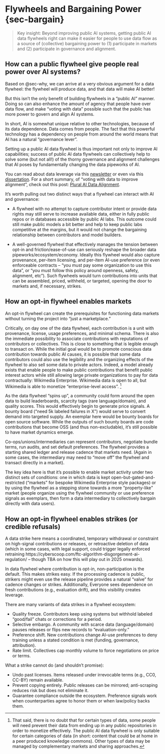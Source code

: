 # Flywheels and Bargaining Power {sec-bargain}

> Key insight: Beyond improving public AI systems, getting public AI data flywheels right can make it easier for people to use data flow as a source of (collective) bargaining power to (1) participate in markets and (2) participate in governance and alignment. 

## How can a public flywheel give people real power over AI systems?

Based on @sec-why, we can arrive at a very obvious argument for a data flywheel: the flywheel will produce data, and that data will make AI better! 

But this isn't the only benefit of building flywheels in a "public AI" manner. Doing so can also enhance the amount of agency that people have over data flow, and make "voting with data" possible such that the public has more power to govern and align AI systems.

In short, AI is somewhat unique relative to other technologies, because of its data dependence. Data comes from people. The fact that this powerful technology has a dependency on people from around the world means that AI has a natural "governance lever".

Setting up a public AI data flywheel is thus important not only to improve AI capabilities; success of public AI data flywheels can collectively help to solve some (but not all!) of the thorny governance and alignment challenges that AI poses by fundamentally changing the data pipeworks of AI.

You can read about data leverage via this [newsletter](https://dataleverage.substack.com/) or even via this [dissertation](https://arch.library.northwestern.edu/concern/generic_works/jq085k38d?locale=en). For a short summary, of "voting with data to improve alignment", check out this post: [Plural AI Data Alignment](https://dataleverage.substack.com/p/measuring-relative-ai-alignment-in-terms-of-data-pipelines). 

It’s worth pulling out two distinct ways that a flywheel can interact with AI and governance:

* A flywheel with no attempt to capture contributor intent or provide data rights may still serve to increase available data, either in fully public repos or in databases accessible by public AI labs. This outcome could still make public models a bit better and help to keep public labs competitive at the margins, but it would not change the bargaining relationship between contributors and model builders.

* A well-governed flywheel that effectively manages the tension between opt-in and friction/ease-of-use can seriously reshape the broader data pipeworks/ecosystem/economy. Ideally this flywheel would also capture provenance, per-item licensing, and per-item AI-use preference (or even enforceable contracts -- "you must pay some organization to use this data", or "you must follow this policy around openness, safety, alignment, etc"). Such flywheels would turn contributions into units that can be assembled, priced, withheld, or targeted, opening the door to markets and, if necessary, strikes.

## How an opt-in flywheel enables markets

An opt-in flywheel can create the prerequisites for functioning data markets without turning the project into "just a marketplace."

Critically, on day one of the data flywheel, each contribution is a unit with provenance, license, usage preferences, and minimal schema. There is also the immediate possibility to associate contributions with reputations of contributors or collectives. This is close to something that is legible enough to transact on. While the initial goal would be to promote conscious data contribution towards public AI causes, it is possible that some data contributors could also use the legibility and the organizing effects of the flywheel to also sell some data to private actors. Indeed, a model already exists that enable people to make public contributions that benefit public interest actors while still allowing large private organizations to pay for data contractually: Wikimedia Enterprise. Wikimedia data is open to all, but Wikimedia is able to monetize "enterprise-level access". [^5]

[^5]: That said, there is no doubt that for certain types of data, some people will need prevent their data from ending up in any public repositories in order to monetize effectively. The public AI data flywheel is only suitable for certain categories of data (in short: content that could be at home in a peer produced knowledge commons). Other types of data may be managed by complementary markets and sharing approaches.

As the data flywheel "spins up", a community could form around the open data to build leaderboards, scarcity tags (rare language/domain), and quality scores. This would effectively begin to generate price signals. A bounty board ("need 5k labeled failures in X") would serve to convert demand into targeted supply. An exemplar here would be bounty boards for open source software. While the outputs of such bounty boards are code contributions that become OSS (and thus non-excludable), it's still possible to have market dynamics emerge.

Co-ops/unions/intermediaries can represent contributors, negotiate bundle terms, run audits, and set default preferences. The flywheel provides a starting shared ledger and release cadence that markets need. (Again in some cases, the intermediary may need to "move off" the flywheel and transact directly in a market).

The key idea here is that it's possible to enable market activity under two distinct sets of conditions: one in which data is kept open-but-gated-and-restricted ("markets" for bespoke Wikimedia Enterprise style packages) or by using the flywheel as a stepping stone towards a more "property-like" market (people organize using the flywheel community or use preference signals as exemplars, then form a data intermediary to collectively bargain directly with data users).

## How an opt-in flywheel enables strikes (or credible refusals)

A data strike here means a coordinated, temporary withdrawal or constraint on high-signal contributions or releases, or retroactive deletion of data (which in some cases, with legal support, could trigger legally enforced retraining https://cyberscoop.com/ftc-algorithm-disgorgement-ai-regulation/ -- though TBA on how this will play out in 2025 onwards).

In data flywheel where contribution is opt-in, non-participation is the default. This makes strikes easy. If the processing cadence is public, strikers might even use the release pipeline provides a natural "valve" for cadence changes or strikes. Additionally, Everyone sees dependence on fresh contributions (e.g., evaluation drift), and this visibility creates leverage.

There are many variants of data strikes in a flywheel ecosystem:

* Quality freeze. Contributors keep using systems but withhold labeled "good/fail" chats or corrections for a period.
* Selective embargo. A community with scarce data (language/domain) pauses releases or flips new records to "evaluation-only."
* Preference shift. New contributions change AI-use preferences to deny training unless a stated condition is met (funding, governance, attribution).
* Rate limit. Collectives cap monthly volume to force negotiations on price or terms.

What a strike cannot do (and shouldn’t promise):

* Undo past licenses. Items released under irrevocable terms (e.g., CC0, CC-BY) remain available.
* Prevent copying entirely. Public releases can be mirrored; anti-scraping reduces risk but does not eliminate it.
* Guarantee compliance outside the ecosystem. Preference signals work when counterparties agree to honor them or when law/policy backs them.
